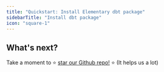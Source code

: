 ```yaml
---
title: "Quickstart: Install Elementary dbt package"
sidebarTitle: "Install dbt package"
icon: "square-1"
---
```


<Snippet file="quickstart-package-install.mdx" />

## What's next? 

Take a moment to ⭐️ [star our Github repo!](https://github.com/elementary-data/elementary) ⭐️ (It helps us a lot)
